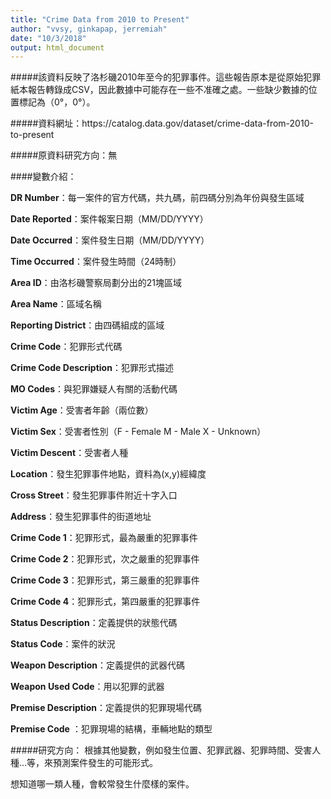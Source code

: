 ```yaml
---
title: "Crime Data from 2010 to Present"
author: "vvsy, ginkapap, jerremiah"
date: "10/3/2018"
output: html_document
---
```


#####該資料反映了洛杉磯2010年至今的犯罪事件。這些報告原本是從原始犯罪紙本報告轉錄成CSV，因此數據中可能存在一些不准確之處。一些缺少數據的位置標記為（0°，0°）。

#####資料網址：https://catalog.data.gov/dataset/crime-data-from-2010-to-present

#####原資料研究方向：無

####變數介紹：

<strong>DR Number</strong>：每一案件的官方代碼，共九碼，前四碼分別為年份與發生區域

<strong>Date Reported</strong>：案件報案日期（MM/DD/YYYY）

<strong>Date Occurred</strong>：案件發生日期（MM/DD/YYYY）

<strong>Time Occurred</strong>：案件發生時間（24時制）

<strong>Area ID</strong>：由洛杉磯警察局劃分出的21塊區域

<strong>Area Name</strong>：區域名稱

<strong>Reporting District</strong>：由四碼組成的區域

<strong>Crime Code</strong>：犯罪形式代碼

<strong>Crime Code Description</strong>：犯罪形式描述

<strong>MO Codes</strong>：與犯罪嫌疑人有關的活動代碼

<strong>Victim Age</strong>：受害者年齡（兩位數）

<strong>Victim Sex</strong>：受害者性別（F - Female M - Male X - Unknown）

<strong>Victim Descent</strong>：受害者人種

<strong>Location</strong>：發生犯罪事件地點，資料為(x,y)經緯度

<strong>Cross Street</strong>：發生犯罪事件附近十字入口

<strong>Address</strong>：發生犯罪事件的街道地址

<strong>Crime Code 1</strong>：犯罪形式，最為嚴重的犯罪事件

<strong>Crime Code 2</strong>：犯罪形式，次之嚴重的犯罪事件

<strong>Crime Code 3</strong>：犯罪形式，第三嚴重的犯罪事件

<strong>Crime Code 4</strong>：犯罪形式，第四嚴重的犯罪事件

<strong>Status Description</strong>：定義提供的狀態代碼

<strong>Status Code</strong>：案件的狀況

<strong>Weapon Description</strong>：定義提供的武器代碼

<strong>Weapon Used Code</strong>：用以犯罪的武器

<strong>Premise Description</strong>：定義提供的犯罪現場代碼

<strong>Premise Code</strong> ：犯罪現場的結構，車輛地點的類型

#####研究方向：
根據其他變數，例如發生位置、犯罪武器、犯罪時間、受害人種...等，來預測案件發生的可能形式。

想知道哪一類人種，會較常發生什麼樣的案件。


